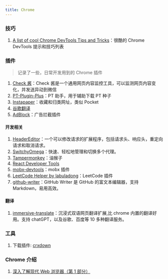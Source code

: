 ```yaml
---
title: Chrome
---
```


### 技巧

1. [A list of cool Chrome DevTools Tips and Tricks](https://flaviocopes.com/chrome-devtools-tips/#drag-and-drop-in-the-elements-panel)：很酷的 Chrome DevTools 提示和技巧列表

### 插件

> 记录了一些，日常开发用到的 Chrome 插件

1. [Check 酱](https://chrome.google.com/webstore/detail/check%E9%85%B1/deomglgnplnflcbljmehpafdnhdklcep/related)：Check 酱是一个通用网页内容监控工具，可以监测网页内容变化，并发送异动到微信
2. [PT-Plugin-Plus](https://github.com/pt-plugins/PT-Plugin-Plus)：PT 助手，用于辅助下载 PT 种子
3. [Instapaper](https://www.instapaper.com/save)：收藏和归类网址，类似 Pocket
4. [谷歌翻译](https://chrome.google.com/webstore/detail/google-translate/aapbdbdomjkkjkaonfhkkikfgjllcleb)
5. [AdBlock](https://getadblock.com/)：广告拦截插件

#### 开发相关

1. [HeaderEditor](https://github.com/FirefoxBar/HeaderEditor)：一个可以修改请求的扩展程序，包括请求头、响应头，重定向请求和取消请求。
2. [SwitchyOmega](https://github.com/FelisCatus/SwitchyOmega)：快速、轻松地管理和切换多个代理。
3. [Tampermonkey](https://www.tampermonkey.net/)：油猴子
4. [React Developer Tools](https://chrome.google.com/webstore/detail/react-developer-tools/fmkadmapgofadopljbjfkapdkoienihi)
5. [mobx-devtools](https://github.com/mobxjs/mobx-devtools)：mobx 插件
6. [LeetCode Helper by labuladong](https://chrome.google.com/webstore/detail/leetcode-helper-by-labula/elafhogmnaapleckojedgipgmidneccg?hl=zh-CN)：LeetCode 插件
7. [github-writer](https://github.com/ckeditor/github-writer)：GitHub Writer 是 GitHub 的富文本编辑器，支持 Markdown，易用高效。

#### 翻译

1. [immersive-translate](https://immersive-translate.owenyoung.com/)：沉浸式双语网页翻译扩展,比 chrome 内置的翻译好用。支持 chatGPT，以及谷歌、百度等 10 多种翻译服务。<Badge github="https://github.com/immersive-translate/immersive-translate" />

### 工具

1. 下载插件: [crxdown](https://crxdown.com/)

### Chrome 介绍

1. [深入了解现代 Web 浏览器（第 1 部分）](https://developer.chrome.com/blog/inside-browser-part1/)
